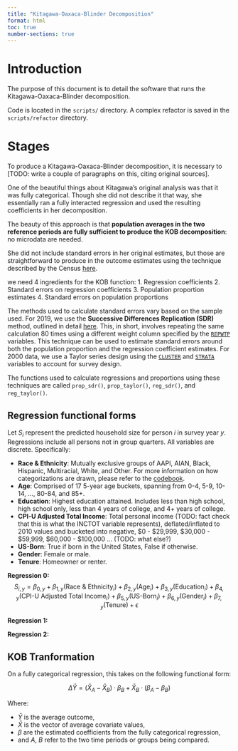 ```yaml
---
title: "Kitagawa-Oaxaca-Blinder Decomposition"
format: html
toc: true
number-sections: true
---
```


# Introduction

The purpose of this document is to detail the software that runs the Kitagawa-Oaxaca-Blinder decomposition.

Code is located in the `scripts/` directory. A complex refactor is saved in the `scripts/refactor` directory.

# Stages

To produce a Kitagawa-Oaxaca-Blinder decomposition, it is necessary to [TODO: write a couple of paragraphs on this, citing original sources].

One of the beautiful things about Kitagawa's original analysis was that it was fully categorical. Though she did not describe it that way, she essentially ran a fully interacted regression and used the resulting coefficients in her decomposition.

The beauty of this approach is that **population averages in the two reference periods are fully sufficient to produce the KOB decomposition**: no microdata are needed.

She did not include standard errors in her original estimates, but those are straightforward to produce in the outcome estimates using the technique described by the Census [here](ADD A LINK!!!!!!).

we need 4 ingredients for the KOB function:
1. Regression coefficients
2. Standard errors on regression coefficients
3. Population proportion estimates
4. Standard errors on population proportions

The methods used to calculate standard errors vary based on the sample used. For 2019, we use the **Successive Differences Replication (SDR)** method, outlined in detail [here](https://www.census.gov/content/dam/Census/library/publications/2010/acs/acs_design_methodology_ch12.pdf). This, in short, involves repeating the same calculation 80 times using a different weight column specified by the [`REPWTP`](https://usa.ipums.org/usa-action/variables/REPWTP) variables. This technique can be used to estimate standard errors around both the population proportion and the regression coefficient estimates. For 2000 data, we use a Taylor series design using the [`CLUSTER`](https://usa.ipums.org/usa-action/variables/CLUSTER) and [`STRATA`](https://usa.ipums.org/usa-action/variables/STRATA) variables to account for survey design.

The functions used to calculate regressions and proportions using these techniques are called `prop_sdr()`, `prop_taylor()`, `reg_sdr()`, and `reg_taylor()`.

## Regression functional forms

Let $S_i$ represent the predicted household size for person $i$ in survey year $y$. Regressions include all persons not in group quarters. All variables are discrete. Specifically:

- **Race & Ethnicity**: Mutually exclusive groups of AAPI, AIAN, Black, Hispanic, Multiracial, White, and Other. For more information on how categorizations are drawn, please refer to the [codebook](TODO!).
- **Age**: Comprised of 17 5-year age buckets, spanning from 0-4, 5-9, 10-14, ..., 80-84, and 85+.
- **Education**: Highest education attained. Includes less than high school, high school only, less than 4 years of college, and 4+ years of college.
- **CPI-U Adjusted Total Income**: Total personal income (TODO: fact check that this is what the INCTOT variable represents), deflated/inflated to 2010 values and bucketed into negative, \$0 - \$29,999, \$30,000 - \$59,999, \$60,000 - \$100,000 ... (TODO: what else?)
- **US-Born**: True if born in the United States, False if otherwise.
- **Gender**: Female or male.
- **Tenure**: Homeowner or renter.

**Regression 0:**
$$
S_{i, y} = \beta_{0,y} + \beta_{1,y}(\text{Race & Ethnicity}_i) + \beta_{2,y}(\text{Age}_i) + \beta_{3,y}(\text{Education}_i) + \beta_{4,y}(\text{CPI-U Adjusted Total Income}_i) + \beta_{5,y}(\text{US-Born}_i) + \beta_{6,y}(\text{Gender}_i) + \beta_{7,y}(\text{Tenure}) + \epsilon
$$

**Regression 1:**

**Regression 2:**


## KOB Tranformation

On a fully categorical regression, this takes on the following functional form:

$$
\Delta \bar{Y} = (\bar{X}_A - \bar{X}_B) \cdot \beta_B + \bar{X}_B \cdot (\beta_A - \beta_B)
$$

Where:

- $\bar{Y}$ is the average outcome,
- $\bar{X}$ is the vector of average covariate values,
- $\beta$ are the estimated coefficients from the fully categorical regression,
- and $A$, $B$ refer to the two time periods or groups being compared.


